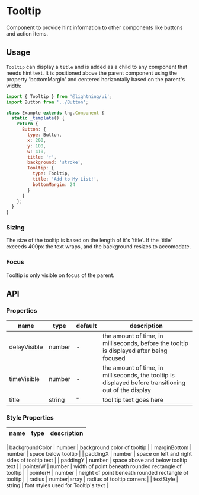 
# Tooltip

Component to provide hint information to other components like buttons and action items.

## Usage

`Tooltip` can display a `title` and is added as a child to any component that needs hint text. It is positioned above the parent component using the property 'bottomMargin' and centered horizontally based on the parent's width:

```js
import { Tooltip } from '@lightning/ui';
import Button from '../Button';

class Example extends lng.Component {
  static _template() {
    return {
      Button: {
        type: Button,
        x: 200,
        y: 100,
        w: 410,
        title: '+',
        background: 'stroke',
        Tooltip: {
          type: Tooltip,
          title: 'Add to My List!',
          bottomMargin: 24
        }
      }
    };
  }
}
```

<Canvas>
  <Story id="elements-tooltip--basic" />
</Canvas>

### Sizing

The size of the tooltip is based on the length of it's 'title'. If the 'title' exceeds 400px the text wraps, and the background resizes to accomodate.

### Focus

Tooltip is only visible on focus of the parent.

## API

### Properties

| name         | type   | default | description                                                                                           |
| ------------ | ------ | ------- | ----------------------------------------------------------------------------------------------------- |
| delayVisible | number | -       | the amount of time, in milliseconds, before the tooltip is displayed after being focused              |
| timeVisible  | number | -       | the amount of time, in milliseconds, the tooltip is displayed before transitioning out of the display |
| title        | string | ''      | tool tip text goes here                                                                               |

### Style Properties

| name | type | description |
| ---- | ---- | ----------- |

| backgroundColor | number | background color of tooltip |
| marginBottom | number | space below tooltip |
| paddingX | number | space on left and right sides of tooltip text |
| paddingY | number | space above and below tooltip text |
| pointerW | number | width of point beneath rounded rectangle of tooltip |
| pointerH | number | height of point beneath rounded rectangle of tooltip |
| radius | number\|array | radius of tooltip corners |
| textStyle | string | font styles used for Tooltip's text |
